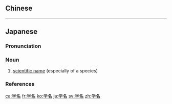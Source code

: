 {{also|學名}}
==Chinese==
{{zh-see|學名}}

----

==Japanese==
{{wikipedia|lang=ja}}
{{ja-kanjitab|がく|めい|yomi=o}}

===Pronunciation===
{{ja-pron|yomi=o|がくめい|acc=0|acc_ref=DJR,NHK}}

===Noun===
{{ja-noun|がくめい}}

# [[scientific name]] (especially of a species)

===References===
<references/>

[[ca:学名]]
[[fr:学名]]
[[ko:学名]]
[[ja:学名]]
[[sv:学名]]
[[zh:学名]]